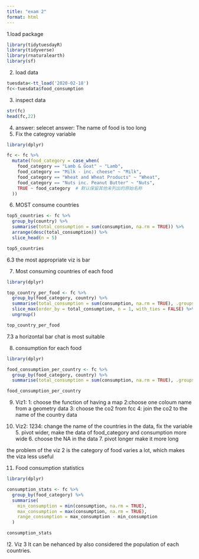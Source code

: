```yaml
---
title: "exam 2"
format: html
---
```


1.load package
```r
library(tidytuesdayR)
library(tidyverse)
library(rnaturalearth)
library(sf)
```

2. load data
```r
tuesdata<-tt_load('2020-02-18')
fc<-tuesdata$food_consumption
```
3. inspect data
```r
str(fc)
head(fc,22)
```
4. answer: selecet
answer: The name of food is too long
5. Fix the categroy variable
```r
library(dplyr)

fc <- fc %>%
  mutate(food_category = case_when(
    food_category == "Lamb & Goat" ~ "Lamb",
    food_category == "Milk - inc. cheese" ~ "Milk",
    food_category == "Wheat and Wheat Products" ~ "Wheat",
    food_category == "Nuts inc. Peanut Butter" ~ "Nuts",
    TRUE ~ food_category  # 默认保留其他未列出的原始名称
  ))

```
6. MOST consume countries

```r
top5_countries <- fc %>%
  group_by(country) %>%
  summarise(total_consumption = sum(consumption, na.rm = TRUE)) %>%
  arrange(desc(total_consumption)) %>%
  slice_head(n = 5)

top5_countries
```
6.3 the most appropriate viz is bar

7. Most consuming countries of each food
```r
library(dplyr)

top_country_per_food <- fc %>%
  group_by(food_category, country) %>%
  summarise(total_consumption = sum(consumption, na.rm = TRUE), .groups = "drop_last") %>%
  slice_max(order_by = total_consumption, n = 1, with_ties = FALSE) %>%
  ungroup()

top_country_per_food

```
7.3 a horizontal bar chat is most suitable

8. consumption for each food
```r
library(dplyr)

food_consumption_per_country <- fc %>%
  group_by(food_category, country) %>%
  summarise(total_consumption = sum(consumption, na.rm = TRUE), .groups = "drop")

food_consumption_per_country

```

9. Viz1: 1: choose the function of having a map 2:choose one coloum name from a geometry data 3: choose the co2 from fcc 4: join the co2 to the name of the country data

10. Viz2: 1234: change the name of the countries in the data, fix the variable 5. pivot wider, make the data of food_category and consumption more wide 6. choose the NA in the data 7. pivot longer make it more long 

the problem of the viz 2 is the category of food varies a lot, which makes the viza less useful

11. Food consumption statistics

```r
library(dplyr)

consumption_stats <- fc %>%
  group_by(food_category) %>%
  summarise(
    min_consumption = min(consumption, na.rm = TRUE),
    max_consumption = max(consumption, na.rm = TRUE),
    range_consumption = max_consumption - min_consumption
  )

consumption_stats

```
!2. Viz 3
 It can be nehanced by also considered the population of each countries.
